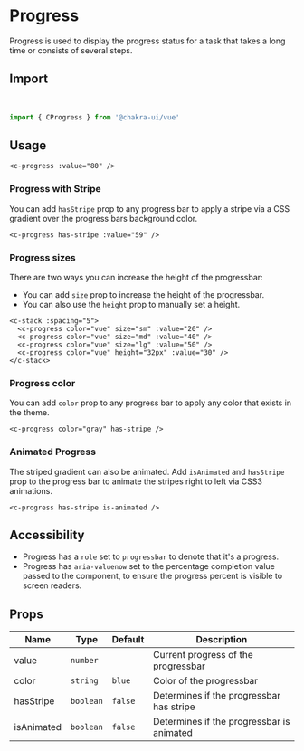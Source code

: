 
<SEO
  title="Progress"
  description="Progress is used to display the progress status for a task that takes a long time or consists of several steps."
/>

# Progress

Progress is used to display the progress status for a task that takes a long time or consists of several steps.

<carbon-ad />

## Import

<br />

```js
import { CProgress } from '@chakra-ui/vue'
```

## Usage

```vue live=true
<c-progress :value="80" />
```

### Progress with Stripe

You can add `hasStripe` prop to any progress bar to apply a stripe via a CSS
gradient over the progress bars background color.

```vue live=true
<c-progress has-stripe :value="59" />
```

### Progress sizes

There are two ways you can increase the height of the progressbar:

- You can add `size` prop to increase the height of the progressbar.
- You can also use the `height` prop to manually set a height.

```vue live=true
<c-stack :spacing="5">
  <c-progress color="vue" size="sm" :value="20" />
  <c-progress color="vue" size="md" :value="40" />
  <c-progress color="vue" size="lg" :value="50" />
  <c-progress color="vue" height="32px" :value="30" />
</c-stack>
```

### Progress color

You can add `color` prop to any progress bar to apply any color that exists in
the theme.

```vue live=true
<c-progress color="gray" has-stripe />
```

### Animated Progress

The striped gradient can also be animated. Add `isAnimated` and `hasStripe`
prop to the progress bar to animate the stripes right to left via CSS3
animations.

```vue live=true
<c-progress has-stripe is-animated />
```

## Accessibility

- Progress has a `role` set to `progressbar` to denote that it's a progress.
- Progress has `aria-valuenow` set to the percentage completion value passed to
  the component, to ensure the progress percent is visible to screen readers.

## Props

| Name       | Type      | Default | Description                               |
| ---------- | --------- | ------- | ----------------------------------------- |
| value      | `number`  |         | Current progress of the progressbar       |
| color      | `string`  | `blue`  | Color of the progressbar                  |
| hasStripe  | `boolean` | `false` | Determines if the progressbar has stripe  |
| isAnimated | `boolean` | `false` | Determines if the progressbar is animated |

